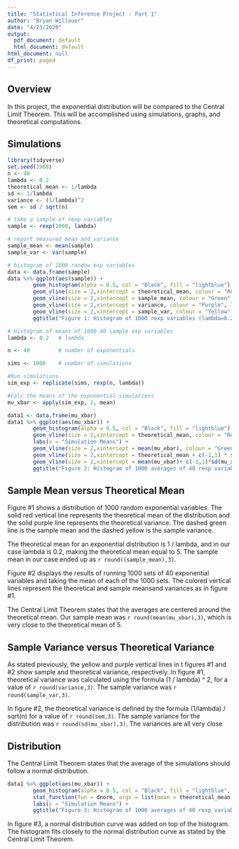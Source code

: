 ```yaml
---
title: "Statistical Inference Project - Part 1"
author: "Bryan Willauer"
date: "4/23/2020"
output:
  pdf_document: default
  html_document: default
html_document: null
df_print: paged
---
```


## Overview ##

In this project, the exponential distribution will be compared to the Central Limit Theorem. This will be 
accomplished using simulations, graphs, and theoretical computations.

## Simulations ##

```r
library(tidyverse)
set.seed(1968)
n <- 40
lambda <- 0.2
theoretical_mean <- 1/lambda
sd <- 1/lambda
variance <- (1/lambda)^2
sem <- sd / sqrt(n)

# take a sample of rexp variables
sample <- rexp(1000, lambda)

# report measured mean and variance
sample_mean <- mean(sample)
sample_var <- var(sample)

# histogram of 1000 randow exp variables
data <- data.frame(sample)
data %>% ggplot(aes(sample)) +
        geom_histogram(alpha = 0.5, col = "Black", fill = "lightblue") +
        geom_vline(size = 2,xintercept = theoretical_mean, colour = "Red", lty = 1) +
        geom_vline(size = 2,xintercept = sample_mean, colour = "Green", lty = 2) +
        geom_vline(size = 2,xintercept = variance, colour = "Purple", lty = 1) +
        geom_vline(size = 2,xintercept = sample_var, colour = "Yellow", lty = 2) +
        ggtitle("Figure 1: Histogram of 1000 rexp variables (lambda=0.2)") 

```


```r
# Histogram of means of 1000 40 sample exp variables
lambda <- 0.2   # lambda

n <- 40         # number of exponentials

sims <- 1000    # number of simulations

#Run simulations
sim_exp <- replicate(sims, rexp(n, lambda))

#Calc the means of the exponential simulations
mu_xbar <- apply(sim_exp, 2, mean)

data1 <- data.frame(mu_xbar)
data1 %>% ggplot(aes(mu_xbar)) +
        geom_histogram(alpha = 0.5, col = "Black", fill = "lightblue") +
        geom_vline(size = 2,xintercept = theoretical_mean, colour = "Red", lty = 1) +
        labs(x = "Simulation Means") +
        geom_vline(size = 2,xintercept = mean(mu_xbar), colour = "Green", lty = 2) +
        geom_vline(size = 2,xintercept = theoretical_mean + c(-1,1) * sem, colour = "Purple", lty = 1) +
        geom_vline(size = 2,xintercept = mean(mu_xbar)+ c(-1,1)*sd(mu_xbar), colour = "Yellow", lty = 2) +
        ggtitle("Figure 2: Histogram of 1000 averages of 40 rexp variables (lambda=0.2)") 

```



## Sample Mean versus Theoretical Mean ##
Figure #1 shows a distribution of 1000 random exponential variables. The solid red vertical line represents
the theoretical mean of the distribution and the solid purple line represents the theoretical variance.
The dashed green line is the sample mean and the dashed yellow is the sample variance.

The theoretical mean for an exponential distribution is 1 / lambda, and in our case lambda is 0.2, making 
the theoretical mean equal to 5. The sample mean in our case ended up as `r round((sample_mean),3)`.

Figure #2 displays the results of running 1000 sets of 40 exponential variables and taking the mean of each
of the 1000 sets. The colored vertical lines represent the theoretical and sample meansand variances as in
figure #1. 

The Central Limit Theorem states that the averages are centered around the theoretical mean. Our sample
mean was `r round(mean(mu_xbar),3)`, which is very close to the theoretical mean of 5.

## Sample Variance versus Theoretical Variance ##
As stated previously, the yellow and purple vertical lines in t figures #1 and #2 show  sample and
theoretical variance, respectively. In figure #1, theoretical variance was calculated using the formula
(1 / lambda) ^ 2, for a value of `r round(variance,3)`. The sample variance was `r round(sample_var,3)`.

In figure #2, the theoretical variance is defined by the formula (1/lambda) / sqrt(n) for a value of
`r round(sem,3)`. The sample variance for the distribution was `r round(sd(mu_xbar),3)`. The variances are
all very close


## Distribution ##
The Central Limit Theorem states that the average of the simulations should follow a normal distribution.

```r
data1 %>% ggplot(aes(mu_xbar)) +
        geom_histogram(alpha = 0.5, col = "Black", fill = "lightblue", aes(y = ..density..)) +
        stat_function(fun = dnorm, args = list(mean = theoretical_mean, sd = sem)) +
        labs(x = "Simulation Means") +
        ggtitle("Figure 3: Histogram of 1000 averages of 40 rexp variables (lambda=0.2)") 
```

In figure #3, a normal distribution curve was added on top of the histogram. The histogram fits closely to
the normal distribution curve as stated by the Central Limit Theorem.


